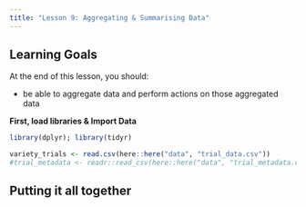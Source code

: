 ```yaml
---
title: "Lesson 9: Aggregating & Summarising Data"
---
```


::: {.callout-caution collapse="false"}
## Learning Goals

At the end of this lesson, you should:

* be able to aggregate data and perform actions on those aggregated data
:::

**First, load libraries & Import Data**
```r
library(dplyr); library(tidyr)

variety_trials <- read.csv(here::here("data", "trial_data.csv"))
#trial_metadata <- readr::read_csv(here::here("data", "trial_metadata.csv"))
```







::: callout-tip
## Putting it all together



:::
